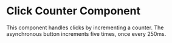 

<Meta title="Components/ClickCounter/Documentation" component={ClickCounterComponent} />

# Click Counter Component

This component handles clicks by incrementing a counter.
The asynchronous button increments five times, once every 250ms.

<Canvas>
  <Story id="components-clickcounter--zero-clicks" />
</Canvas>

<ArgsTable of={ClickCounterComponent} />
